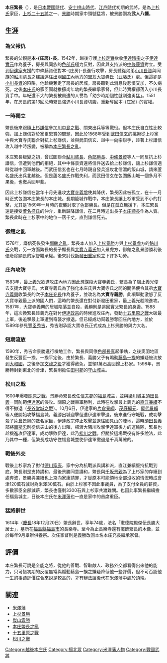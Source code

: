 {{japanese|japanese=本庄 繁長|kana=ほんじょう しげなが|romaji=Honjō Shigenaga}}

'''本庄繁長'''（{{bd|1540年|1月12日（[[天文|天文]]8年12月4日）|1614年|1月29日（[[慶長|慶長]]18年12月20日）|}}），是[[戰國_(日本)|日本戰國時代]]、[[安土桃山時代|安土桃山時代]]、[[江戶時代|江戶時代]]初期的武將。是為[[上杉氏|上杉氏]]家臣，[[上杉二十五將|上杉二十五將]]之一、[[上杉景勝|景勝]]時期家中頭號猛將，被景勝讚為'''武人八幡'''。

== 生涯 ==

=== 為父報仇 ===
繁長的父親是'''本-{庄房}-長'''。1542年，越後守護[[上杉定實|上杉定實]]欲收[[伊達晴宗|伊達晴宗]]之子[[伊達實元|伊達實元]]作為養子，房長與同族的[[色部氏|色部氏]]極力反對，因此與支持派的[[中條藤資|中條藤資]]對立。受到[[伊達氏|伊達家]]支援的中條藤資便對本-{庄房}-長進行攻擊，房長聽從弟弟[[小川長資|小川長資]]與同族的[[鮎川清長|鮎川清長]]之建議逃往[[出羽國|出羽國]][[庄內地方|庄內地方]]的盟友[[大寶寺氏|大寶寺氏]]（[[武藤氏|武藤氏]]）處。但這卻是[[小川長資|小川長資]]的陷阱，他趁機奪走了房長的居城，房長聽到此消息後悲憤交加，不久病死。之後[[本庄氏|本庄氏]]的家臣團就推擁尚年幼的繁長繼承家督，但此時實權卻落入小川長資手中。年紀還不大的繁長被周遭的人譽為「幼少時期個性就剛強勇猛」。1551年，在房長的第13回忌時繁長強迫小川長資切腹，重新奪回本-{庄家}-的實權。

=== 一時獨立 ===
繁長後來跟隨[[上杉謙信|上杉謙信]]參加[[川中島之戰|川中島之戰]]、關東出兵等等戰役。但本庄氏自立性比較強，加上謙信對於家臣恩賞的問題，因此於1568年受到[[武田信玄|武田信玄]]的挑撥從上杉家中與大寶寺氏聯合對抗上杉謙信，並與武田信玄、越中一向宗聯手，趁著上杉謙信攻入越中時叛變，被稱為[[本庄繁長之亂|本庄繁長之亂]]。

本庄繁長叛變之初，曾試圖聯合[[鮎川盛長|鮎川盛長]]、[[色部勝長|色部勝長]]、[[中條景資|中條景資]]等人一同反抗上杉謙信，但遭到他們的拒絕，其中中條景資還將信件送去給上杉謙信，讓上杉謙信適時從越中回軍越後。而武田信玄也在七月時親自發兵進攻北信濃的飯山城，請來蘆名盛氏出兵北越後。但是蘆名盛氏作戰失利，而武田信玄在包圍飯山城一個多月不果後，也撤兵回甲斐。

因此上杉謙信在當年十月先進攻[[大寶寺義增|大寶寺義增]]使其降伏，繁長因此被孤立，在十一月時正式包圍本庄繁長的本庄城。長期籠城作戰中，本庄繁長讓上杉軍受到不小的打擊，尤其是1569年一月時的夜襲討取了色部勝長。但是在孤立無援下，本庄繁長還是接受[[蘆名盛氏|蘆名盛氏]]的仲介，重新歸降謙信，在二月時送出長子[[本庄顯長|本庄顯長]]作為人質。繁長此時在上杉家中的地位一落千丈，直到謙信死去。

=== 御館之亂 ===
1578年，謙信死後發生[[御館之亂|御館之亂]]，繁長本人加入[[上杉景勝|上杉景勝]]方與[[上杉景虎|上杉景虎]]方的[[鮎川氏|鮎川氏]]交戰，另一方面繁長的長子顯長與[[大寶寺義氏|大寶寺義氏]]加入景虎方，御館之亂景勝勝利後便廢除顯長的家督繼承權。後來討伐[[新發田重家|新發田重家]]也立下許多功勞。

=== 庄內攻防 ===
1583年，[[最上義光|最上義光]]欲進攻庄內地方因此想謀殺大寶寺義氏，繁長為了阻止義光便去支援大寶寺氏，大寶寺義氏為了強化本庄氏與大寶寺氏之間的關係便令其弟[[大寶寺義興|大寶寺義興]]收繁長的次子[[本庄充長|本庄充長]]作為養子，並改名為'''大寶寺義勝'''。此項舉動激怒了反大寶寺親最上派的國人們，這時的繁長還在對付新發田重家，最上義光趁隙進攻。1587年，大寶寺義興的居城陷落並自殺，義勝則是逃回實父繁長的身邊。1588年，這次換繁長趁義光在對付[[伊達政宗|伊達政宗]]的時候進攻庄內，發動[[十五里原之戰|十五里原之戰]]大破最上軍，後追擊最上軍遭到奇襲才撤退。但已經成功幫義勝奪回庄內地方，並於1589年參見[[豐臣秀吉|豐臣秀吉]]，秀吉則承認大寶寺氏正式成為上杉景勝的與力大名。

=== 短期流放 ===
1590年，秀吉命景勝進行檢地工作，繁長與同僚[[色部長真|色部長真]]起爭執，之後奧羽地區發生反豐臣一揆。一揆平定後，由於繁長、義勝父子有煽動[[藤島一揆|藤島一揆]]的嫌疑被流放到[[大和國|大和國]]，之後參加[[萬歷朝鮮戰爭|文祿之役]]才獲得赦免，並領1萬石高回歸上杉家。1598年，景勝轉封到東北的會津，繁長則擔任[[田村郡|田村郡]]的[[守山城|守山城]]主。

=== 松川之戰 ===
1600年爆發[[關原之戰|關原之戰]]，景勝命繁長改任[[信夫郡|信夫郡]]的[[福島城|福島城]]主，並與[[梁川城|梁川城]]主[[須田長義|須田長義]]一同防範[[伊達氏|伊達家]]的侵攻。關原之戰東軍勝利，此時在攻擊最上義光的[[直江兼續|直江兼續]]不得不撤退（[[長谷堂城之戰|長谷堂城之戰]]）。10月6日，伊達家的[[片倉景綱|片倉景綱]]、[[茂庭綱元|茂庭綱元]]、[[屋代景賴|屋代景賴]]等人便開始攻擊福島城，義勝出城迎擊但遭伊達軍擊退。後來進行守城戰，成功擊殺了[[片倉景綱|片倉景綱]]的數名家臣，伊達政宗停止攻擊並退往國見山的陣地，這時[[須田長義|須田長義]]部將[[車斯忠|車斯忠]]則從信夫山的後方出陣，橫渡大隅川攻擊伊達軍後方的運輸隊，繁長也趁機進攻伊達軍，成功擊敗伊達，此乃[[松川之戰|松川之戰]]。但關於這場戰役有許多說法，此乃其中一種，但繁長成功守住福島城並使伊達軍撤退是千真萬確的。

=== 戰後外交 ===
戰後上杉家為了對付[[德川家康|德川家康]]，家中分為抗戰派與講和派，直江兼續堅持抗戰到底，繁長則是支持講和，最後景勝同意講和，繁長與[[千坂景親|千坂景親]]為了上杉家的存續到處奔波，景勝與兼續也上京向家康請罪，才從原本可能領地全部沒收的情況轉成會津120萬石減封為米澤30萬石。由於上杉家不因此事裁員，為了支付全員的薪資，多數家臣全部減薪，繁長也僅剩3300石與上杉家共渡難關。也因此事繁長繼續擔任福島城主，日後本庄氏在[[米澤藩|米澤藩]]也一直是家中的首席重臣。

=== 猛將辭世 ===
1614年（[[慶長|慶長]]18年12月20日）繁長辭世，享年74歲，法名「憲德院殿傑伝長勝大居士」，墓所在[[福島縣|福島縣]][[福島市|福島市]]的長樂寺。至今為止長樂寺還有擺飾繁長的木像，並於每年9月舉辦供養祭。次任家督則是義勝改回本名本庄充長繼承家督。

== 評價 ==
本庄繁長可說是全能之將，從他的善戰、智取敵人、政務外交都看得出來他的能力，只可惜初期的反覆無常與煽動藤島一揆之嫌疑降低他一些評價，但不可否認他一生的事蹟評價綜合來說是較高的，才有辦法讓後代在米澤藩中處於頂端。

== 關連 ==
*[[米澤藩|米澤藩]]
*[[上杉景勝|上杉景勝]]
*[[傑山雲勝|傑山雲勝]]
*[[本庄繁長之亂|本庄繁長之亂]]
*[[十五里原之戰|十五里原之戰]]
*[[松川之戰|松川之戰]]

{{start box}}
{{s-before|本-{庄房}-長|}}
{{s-title|[[越後本庄氏當主|越後本庄氏當主]]}}
{{s-after|[[本庄充長|本庄充長]]|}}
{{end box}}
{{DEFAULTSORT:Honjō Shigenaga}}
[[Category:越後本庄氏|Category:越後本庄氏]]
[[Category:揚北眾|Category:揚北眾]]
[[Category:米澤藩人物|Category:米澤藩人物]]
[[Category:戰國武將|Category:戰國武將]]
